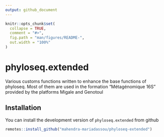 ```yaml
---
output: github_document
---
```


<!-- README.md is generated from README.Rmd. Please edit that file -->

```r
knitr::opts_chunk$set(
  collapse = TRUE,
  comment = "#>",
  fig.path = "man/figures/README-",
  out.width = "100%"
)
```
# phyloseq.extended

<!-- [![Travis build status](https://travis-ci.org/jchiquet/janine.svg?branch=master)](https://travis-ci.org/jchiquet/janine) -->

Various customs functions written to enhance the base functions of phyloseq. Most of them are used in the formation "Métagénomique 16S" provided by the platforms Migale and Genotoul

## Installation

You can install the development version of `phyloseq.extended` from github

``` r
remotes::install_github("mahendra-mariadassou/phyloseq-extended")
```
